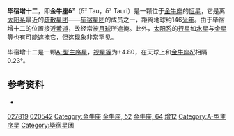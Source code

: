 {{Starbox short |
 name=毕宿增十二（金牛座δ²）<br>δ² Tauri |
 epoch=[[J2000.0|J2000.0]] |
 constell=[[金牛座|金牛座]] | 
 星官=[[毕宿|毕宿]] [[毕_(星官)|毕]] | 
 dec=+17° 26' 38" |
 spectral=A7V |
 appmag_v=+4.80 |
 dist_ly=146 ± 6 |
 dist_pc=45 ± 2 |
 names=64 Tauri, [[Star_catalogue#BS,_BSC,_HR|HR]] 1380, [[Henry_Draper_Catalogue|HD]] 27819,<BR/>[[Star_catalogue#BD/CD/CPD|BD]]+17 714, [[Hipparcos_catalogue|HIP]] 20542,<BR/>[[Star_catalogue#SAO|SAO]] 93907, GC 5328,<BR/>CCDM 04240+1726
}}
'''毕宿增十二'''，即'''金牛座δ²'''（δ² Tau，δ² Tauri）是一颗位于[[金牛座|金牛座]]的[[恒星|恒星]]，它是离[[太阳系|太阳系]]最近的[[疏散星团|疏散星团]]——[[毕宿星团|毕宿星团]]的成员之一，距离地球约146[[光年|光年]]。由于毕宿增十二的位置接近[[黄道|黄道]]，故经常被[[月球|月球]]所遮掩。此外，[[太阳系|太阳系]]的[[行星|行星]]如[[水星|水星]]与[[金星|金星]]等也有可能遮掩它，但这现象非常罕见。

毕宿增十二是一颗[[恒星光谱|A-型]][[主序星|主序星]]，[[视星等|视星等]]为+4.80，在天球上和[[金牛座δ¹|金牛座δ¹]]相隔0.23°。

==参考资料==
* {{cite web | title=HD 27819 -- Star in double system | work=SIMBAD Astronomical Database  | url=http://simbad.u-strasbg.fr/sim-id.pl?protocol=html&Ident=delta2+tauri&NbIdent=1&Radius=10&Radius.unit=arcmin&CooFrame=FK5&CooEpoch=2000&CooEqui=2000&output.max=all&o.catall=on&output.mesdisp=N&Bibyear1=1983&Bibyear2=2005&Frame1=FK5&Frame2=FK4&Frame3=G&Equi1=2000.0&Equi2=1950.0&Equi3=2000.0&Epoch1=2000.0&Epoch2=1950.0&Epoch3=2000.0  | accessdate=2007-01-25}}

{{Stars of Taurus}}
{{星官|毕宿|8|18}}

[[Category:HD和HDE天體|027819]]
[[Category:HIP天體|020542]]
[[Category:金牛座|Category:金牛座]]
[[Category:拜耳天體|金牛座, δ2]]
[[Category:佛氏天體|金牛座, 64]]
[[Category:毕_(星官)|增12]]
[[Category:A-型主序星|Category:A-型主序星]]
[[Category:毕宿星团|Category:毕宿星团]]